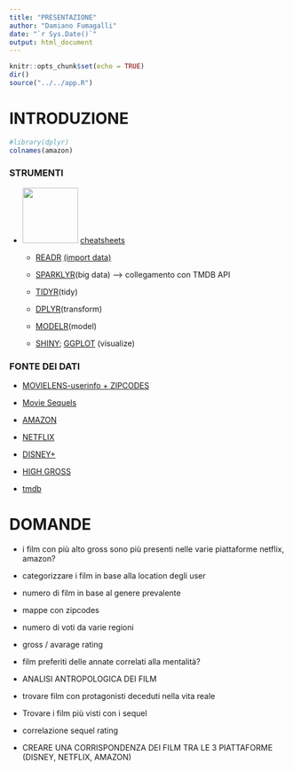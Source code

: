 ```yaml
---
title: "PRESENTAZIONE"
author: "Damiano Fumagalli"
date: "`r Sys.Date()`"
output: html_document
---
```


```r
knitr::opts_chunk$set(echo = TRUE)
dir()
source("../../app.R")
```

# **INTRODUZIONE**

```r
#library(dplyr)
colnames(amazon)
```

### STRUMENTI

-   ![](images/rstudio.png){width="100"} [cheatsheets](https://www.rstudio.com/resources/cheatsheets/)

    -   [READR](../CHEATSHEETS/readr.pdf){target="_blank"} [(import data)](/IMPORT/Import.html)

    -   [SPARKLYR](../CHEATSHEETS/sparklyr.pdf){target="_blank"}(big data) --\> collegamento con TMDB API

    -   [TIDYR](../CHEATSHEETS/tidyr.pdf){target="_blank"}(tidy)

    -   [DPLYR](../CHEATSHEETS/dplyr.pdf){target="_blank"}(transform)

    -   [MODELR](../CHEATSHEETS/modelr.pdf){target="_blank"}(model)

    -   [SHINY](../CHEATSHEETS/shiny.pdf){target="_blank"}; [GGPLOT](../CHEATSHEETS/ggplot.pdf){target="_blank"} (visualize)

### FONTE DEI DATI

-   [MOVIELENS-userinfo + ZIPCODES](https://grouplens.org/datasets/movielens/1m/)

-   [Movie Sequels](https://data.world/priyankad0993/sequels)

-   [AMAZON](https://www.kaggle.com/datasets/shivamb/amazon-prime-movies-and-tv-shows)

-   [NETFLIX](https://www.kaggle.com/datasets/shivamb/netflix-shows)

-   [DISNEY+](https://www.kaggle.com/datasets/shivamb/disney-movies-and-tv-shows)

-   [HIGH GROSS](https://www.kaggle.com/datasets/sanjeetsinghnaik/top-1000-highest-grossing-movies)

-   [tmdb](https://www.kaggle.com/datasets/rakeshsahni/tmdb-popular-movies)

# DOMANDE

-   i film con più alto gross sono più presenti nelle varie piattaforme netflix, amazon?

-   categorizzare i film in base alla location degli user

-   numero di film in base al genere prevalente

-   mappe con zipcodes

-   numero di voti da varie regioni

-   gross / avarage rating

-   film preferiti delle annate correlati alla mentalità?

-   ANALISI ANTROPOLOGICA DEI FILM

-   trovare film con protagonisti deceduti nella vita reale

-   Trovare i film più visti con i sequel

-   correlazione sequel rating

-   CREARE UNA CORRISPONDENZA DEI FILM TRA LE 3 PIATTAFORME (DISNEY, NETFLIX, AMAZON)
